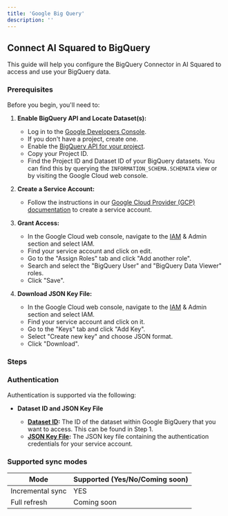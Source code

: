 ```yaml
---
title: 'Google Big Query'
description: ''
---
```


## Connect AI Squared to BigQuery

This guide will help you configure the BigQuery Connector in AI Squared to access and use your BigQuery data.

### Prerequisites

Before you begin, you'll need to:

1. **Enable BigQuery API and Locate Dataset(s):**

   - Log in to the [Google Developers Console](https://console.cloud.google.com/apis/dashboard).
   - If you don't have a project, create one.
   - Enable the [BigQuery API for your project](https://console.cloud.google.com/flows/enableapi?apiid=bigquery&_ga=2.71379221.724057513.1673650275-1611021579.1664923822&_gac=1.213641504.1673650813.EAIaIQobChMIt9GagtPF_AIVkgB9Ch331QRREAAYASAAEgJfrfD_BwE).
   - Copy your Project ID.
   - Find the Project ID and Dataset ID of your BigQuery datasets. You can find this by querying the `INFORMATION_SCHEMA.SCHEMATA` view or by visiting the Google Cloud web console.

2. **Create a Service Account:**

   - Follow the instructions in our [Google Cloud Provider (GCP) documentation](https://cloud.google.com/iam/docs/service-accounts-create) to create a service account.

3. **Grant Access:**

   - In the Google Cloud web console, navigate to the [IAM](https://console.cloud.google.com/iam-admin/iam?supportedpurview=project,folder,organizationId) & Admin section and select IAM.
   - Find your service account and click on edit.
   - Go to the "Assign Roles" tab and click "Add another role".
   - Search and select the "BigQuery User" and "BigQuery Data Viewer" roles.
   - Click "Save".

4. **Download JSON Key File:**

   - In the Google Cloud web console, navigate to the [IAM](https://console.cloud.google.com/iam-admin/iam?supportedpurview=project,folder,organizationId) & Admin section and select IAM.
   - Find your service account and click on it.
   - Go to the "Keys" tab and click "Add Key".
   - Select "Create new key" and choose JSON format.
   - Click "Download".

### Steps


### Authentication

Authentication is supported via the following:

- **Dataset ID and JSON Key File**

  - **[Dataset ID](https://cloud.google.com/bigquery/docs/datasets):** The ID of the dataset within Google BigQuery that you want to access. This can be found in Step 1.
  - **[JSON Key File](https://cloud.google.com/iam/docs/keys-create-delete):** The JSON key file containing the authentication credentials for your service account.

### Supported sync modes 

| Mode            | Supported (Yes/No/Coming soon) |
|-----------------|--------------------------------|
| Incremental sync | YES                           |
| Full refresh     | Coming soon                   |
